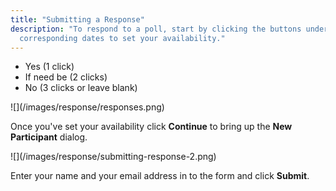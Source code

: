 ```yaml
---
title: "Submitting a Response"
description: "To respond to a poll, start by clicking the buttons under the
  corresponding dates to set your availability."
---
```


- Yes (1 click)
- If need be (2 clicks)
- No (3 clicks or leave blank)

<Frame>![](/images/response/responses.png)</Frame>

Once you've set your availability click **Continue** to bring up the **New
Participant** dialog.

<Frame caption="The New Pariticpant Dialog">
  ![](/images/response/submitting-response-2.png)
</Frame>

Enter your name and your email address in to the form and click **Submit**.
